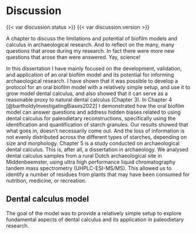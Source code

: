 # Discussion {#chap-discussion}

::: {.content-visible when-format="html"}
{{< var discussion.status >}} {{< var discussion.version >}}

A chapter to discuss the limitations and potential of biofilm models
and calculus in archaeological research. And to reflect on the many,
many questions that arose during my research. In fact there were more
new questions that arose than were answered. Yay, science!

:::

<!-- goal/summary of the dissertation -->
In this dissertation I have mainly focused on the development, validation, and
application of an oral biofilm model and its potential for informing
archaeological research. I have shown that it was possible to develop a
protocol for an oral biofilm model with a relatively simple setup, and
use it to grow model dental calculus, and also showed that it can serve
as a reasonable proxy to natural dental calculus (Chapter 3<!--insert hyperlink; and citation-->).
In Chapter 4 [@bartholdyInvestigatingBiases2022] I demonstrated how the oral biofilm
model can answer questions and address hidden biases
related to using dental calculus for paleodietary reconstructions, specifically
using the identification and quantification of starch granules. Our results
showed that what goes in, doesn't necessarily come out. And the loss of information
is not evenly distributed across the different types of starches, depending on
size and morphology.
Chapter 5 is a study conducted on archaeological dental calculus. This is, after
all, a dissertation in archaeology. We analysed dental calculus samples from
a rural Dutch archaeological site in Middenbeemster, using ultra high performance
liquid chromatography tandem mass spectrometry (UHPLC-ESI-MS/MS). This allowed
us to identify a number of residues from plants that may have been consumed for
nutrition, medicine, or recreation.

## Dental calculus model

The goal of the model was to provide a relatively simple setup to explore fundamental
aspects of dental calculus and its application in paleodietary research.

<!--How it can improve our understanding of the mechanism by which dietary compounds become trapped in dental calculus?-->

<!-- Limitations of this and other biofilm models -->

<!-- future directions and potential of the biofilm model for archaeological research -->

<!-- Calculus research potential in the future, dietary and otherwise -->